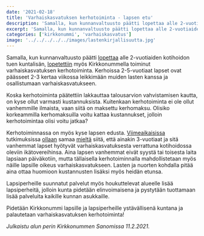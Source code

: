 ```yaml
---
date: '2021-02-18'
title: 'Varhaiskasvatuksen kerhotoiminta - lapsen etu'
description: 'Samalla, kun kunnanvaltuusto päätti lopettaa alle 2-vuotiaiden kotihoidontuen kuntalisän, lopetettiin myös Kirkkonummella toiminut varhaiskasvatuksen kerhotoiminta.'
excerpt: 'Samalla, kun kunnanvaltuusto päätti lopettaa alle 2-vuotiaiden kotihoidontuen kuntalisän, lopetettiin myös Kirkkonummella toiminut varhaiskasvatuksen kerhotoiminta.'
categories: ['kirkkonummi', 'varhaiskasvatus']
image: '../../../../../images/lastenkirjallisuutta.jpg'
---
```


Samalla, kun kunnanvaltuusto päätti [lopettaa](https://www.kirkkonummi.fi/kotihoidon-tuen-kuntalisa-182019-alkaen) alle 2-vuotiaiden kotihoidon tuen kuntalisän, [lopetettiin](https://www.kirkkonummi.fi/kerhot-1) myös Kirkkonummella toiminut varhaiskasvatuksen kerhotoiminta. Kerhoissa 2-5-vuotiaat lapset ovat päässeet 2-3 kertaa viikossa leikkimään muiden lasten kanssa ja osallistumaan varhaiskasvatukseen.

Koska kerhotoiminta päätettiin lakkauttaa talousarvion vahvistamisen kautta, on kyse ollut varmasti kustannuksista. Kuitenkaan kerhotoiminta ei ole ollut vanhemmille ilmaista, vaan siitä on maksettu kerhomaksu. Olisiko korkeammilla kerhomaksuilla voitu kattaa kustannukset, jolloin kerhotoimintaa olisi voitu jatkaa?

Kerhotoiminnassa on myös kyse lapsen edusta. [Viimeaikaisissa](https://www.is.fi/kotimaa/art-2000007611438.html) tutkimuksissa [ollaan](https://yle.fi/uutiset/3-10226728) samaa [mieltä](https://www.iltalehti.fi/kotimaa/a/201708142200326641) siitä, että ainakin 3-vuotiaat ja sitä vanhemmat lapset hyötyvät varhaiskasvatuksesta verrattuna kotihoidossa oleviin ikätovereihinsa. Aina lapsen vanhemmat eivät syystä tai toisesta laita lapsiaan päiväkotiin, mutta tällaisella kerhotoiminnalla mahdollistetaan myös näille lapsille oikeus varhaiskasvatukseen. Lasten ja nuorten kohdalla pitää aina ottaa huomioon kustannusten lisäksi myös heidän etunsa.

Lapsiperheille suunnatut palvelut myös houkuttelevat alueelle lisää lapsiperheitä, jolloin kunta pidetään elinvoimaisena ja pystytään tuottamaan lisää palveluita kaikille kunnan asukkaille.

Pidetään Kirkkonummi lapsille ja lapsiperheille ystävällisenä kuntana ja palautetaan varhaiskasvatuksen kerhotoiminta!

_Julkaistu alun perin Kirkkonummen Sanomissa 11.2.2021._
